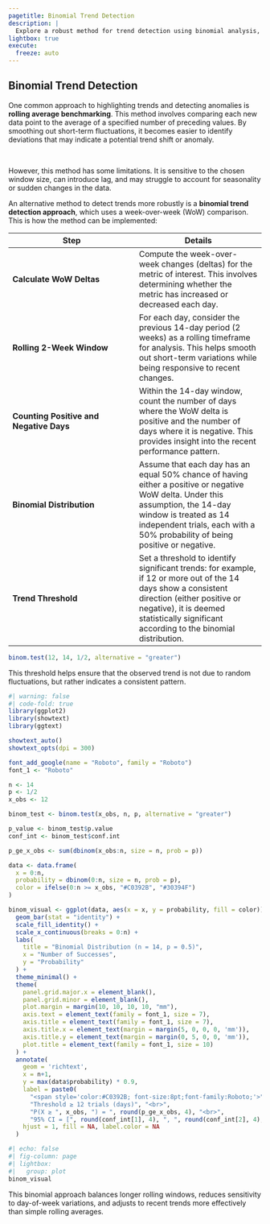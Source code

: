 ```yaml
---
pagetitle: Binomial Trend Detection
description: |
  Explore a robust method for trend detection using binomial analysis, focusing on week-over-week comparisons to identify significant patterns in data.
lightbox: true
execute: 
  freeze: auto
---
```


::: column-page
# Binomial Trend Detection
:::

::::: column-screen
:::: portfolio-banner
::: column-page
One common approach to highlighting trends and detecting anomalies is **rolling average benchmarking**. This method involves comparing each new data point to the average of a specified number of preceding values. By smoothing out short-term fluctuations, it becomes easier to identify deviations that may indicate a potential trend shift or anomaly.

<br>

However, this method has some limitations. It is sensitive to the chosen window size, can introduce lag, and may struggle to account for seasonality or sudden changes in the data.
:::
::::
:::::

::: {.column-page .binom}
An alternative method to detect trends more robustly is a **binomial trend detection approach**, which uses a week-over-week (WoW) comparison. This is how the method can be implemented:

| **Step** | **Details** |
|----|----|
| **Calculate WoW Deltas** | Compute the week-over-week changes (deltas) for the metric of interest. This involves determining whether the metric has increased or decreased each day. |
| **Rolling 2-Week Window** | For each day, consider the previous 14-day period (2 weeks) as a rolling timeframe for analysis. This helps smooth out short-term variations while being responsive to recent changes. |
| **Counting Positive and Negative Days** | Within the 14-day window, count the number of days where the WoW delta is positive and the number of days where it is negative. This provides insight into the recent performance pattern. |
| **Binomial Distribution** | Assume that each day has an equal 50% chance of having either a positive or negative WoW delta. Under this assumption, the 14-day window is treated as 14 independent trials, each with a 50% probability of being positive or negative. |
| **Trend Threshold** | Set a threshold to identify significant trends: for example, if 12 or more out of the 14 days show a consistent direction (either positive or negative), it is deemed statistically significant according to the binomial distribution. |


```r
binom.test(12, 14, 1/2, alternative = "greater")
```

This threshold helps ensure that the observed trend is not due to random fluctuations, but rather indicates a consistent pattern.



```r
#| warning: false
#| code-fold: true
library(ggplot2)
library(showtext)
library(ggtext)

showtext_auto()
showtext_opts(dpi = 300)

font_add_google(name = "Roboto", family = "Roboto")
font_1 <- "Roboto"

n <- 14 
p <- 1/2  
x_obs <- 12  

binom_test <- binom.test(x_obs, n, p, alternative = "greater")

p_value <- binom_test$p.value
conf_int <- binom_test$conf.int

p_ge_x_obs <- sum(dbinom(x_obs:n, size = n, prob = p))

data <- data.frame(
  x = 0:n,
  probability = dbinom(0:n, size = n, prob = p),
  color = ifelse(0:n >= x_obs, "#C0392B", "#30394F")  
)

binom_visual <- ggplot(data, aes(x = x, y = probability, fill = color)) +
  geom_bar(stat = "identity") +
  scale_fill_identity() +  
  scale_x_continuous(breaks = 0:n) +  
  labs(
    title = "Binomial Distribution (n = 14, p = 0.5)",
    x = "Number of Successes",
    y = "Probability"
  ) +
  theme_minimal() +
  theme(
    panel.grid.major.x = element_blank(),
    panel.grid.minor = element_blank(),
    plot.margin = margin(10, 10, 10, 10, "mm"),
    axis.text = element_text(family = font_1, size = 7),
    axis.title = element_text(family = font_1, size = 7),
    axis.title.x = element_text(margin = margin(5, 0, 0, 0, 'mm')),
    axis.title.y = element_text(margin = margin(0, 5, 0, 0, 'mm')),
    plot.title = element_text(family = font_1, size = 10)
  ) +
  annotate(
    geom = 'richtext',
    x = n+1,
    y = max(data$probability) * 0.9,
    label = paste0(
      "<span style='color:#C0392B; font-size:8pt;font-family:Roboto;'>",
      "Threshold ≥ 12 trials (days)", "<br>",
      "P(X ≥ ", x_obs, ") = ", round(p_ge_x_obs, 4), "<br>",
      "95% CI = [", round(conf_int[1], 4), ", ", round(conf_int[2], 4), "]</span>"),
    hjust = 1, fill = NA, label.color = NA
  )
```

:::

```r
#| echo: false
#| fig-column: page
#| lightbox:
#|   group: plot
binom_visual
```

::: {.column-page .binom}
This binomial approach balances longer rolling windows, reduces sensitivity to day-of-week variations, and adjusts to recent trends more effectively than simple rolling averages.
:::